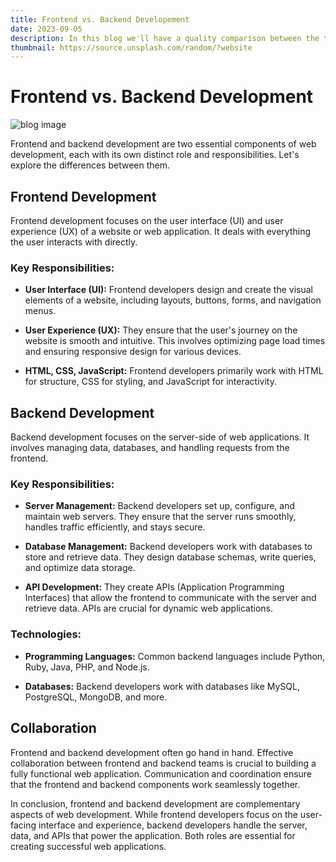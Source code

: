 ```yaml
---
title: Frontend vs. Backend Developement
date: 2023-09-05
description: In this blog we'll have a quality comparison between the two popular web stacks frontend and backend
thumbnail: https://source.unsplash.com/random/?website
---
```


# Frontend vs. Backend Development

![blog image](https://res.cloudinary.com/dn6bzdlno/image/upload/v1693883389/Wix_vs_Wordpress_-_article_image_by0ojd.jpg)

Frontend and backend development are two essential components of web development, each with its own distinct role and responsibilities. Let's explore the differences between them.

## Frontend Development

Frontend development focuses on the user interface (UI) and user experience (UX) of a website or web application. It deals with everything the user interacts with directly.

### Key Responsibilities:

- **User Interface (UI):** Frontend developers design and create the visual elements of a website, including layouts, buttons, forms, and navigation menus.

- **User Experience (UX):** They ensure that the user's journey on the website is smooth and intuitive. This involves optimizing page load times and ensuring responsive design for various devices.

- **HTML, CSS, JavaScript:** Frontend developers primarily work with HTML for structure, CSS for styling, and JavaScript for interactivity.

## Backend Development

Backend development focuses on the server-side of web applications. It involves managing data, databases, and handling requests from the frontend.

### Key Responsibilities:

- **Server Management:** Backend developers set up, configure, and maintain web servers. They ensure that the server runs smoothly, handles traffic efficiently, and stays secure.

- **Database Management:** Backend developers work with databases to store and retrieve data. They design database schemas, write queries, and optimize data storage.

- **API Development:** They create APIs (Application Programming Interfaces) that allow the frontend to communicate with the server and retrieve data. APIs are crucial for dynamic web applications.

### Technologies:

- **Programming Languages:** Common backend languages include Python, Ruby, Java, PHP, and Node.js.

- **Databases:** Backend developers work with databases like MySQL, PostgreSQL, MongoDB, and more.

## Collaboration

Frontend and backend development often go hand in hand. Effective collaboration between frontend and backend teams is crucial to building a fully functional web application. Communication and coordination ensure that the frontend and backend components work seamlessly together.

In conclusion, frontend and backend development are complementary aspects of web development. While frontend developers focus on the user-facing interface and experience, backend developers handle the server, data, and APIs that power the application. Both roles are essential for creating successful web applications.

